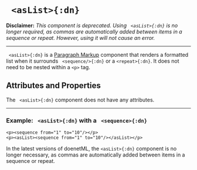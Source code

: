 



# ` <asList>{:dn}`

**Disclaimer:** *This component is deprecated. Using ` <asList>{:dn}` is no longer required, as commas are
automatically added between items in a sequence or repeat. However, using it will not 
cause an error.*

---

` <asList>{:dn}` is a [Paragraph Markup](../document_structure/essentialConcepts#component-types) component
that renders a formatted list when it surrounds ` <sequence/>{:dn}`
or a `<repeat>{:dn}`. It does not need to be nested within a `<p>` tag. 

## Attributes and Properties 
 The ` <asList>{:dn}` component does not have any attributes.
 <PropDisplay name='asList'/>

---

### Example: ` <asList>{:dn}` with a ` <sequence>{:dn}`


```doenet-example
<p><sequence from="1" to="10"/></p>
<p><asList><sequence from="1" to="10"/></asList></p>
```


In the latest versions of doenetML, the `<asList>{:dn}` component is no longer necessary, 
as commas are automatically added between items in a sequence or repeat. 